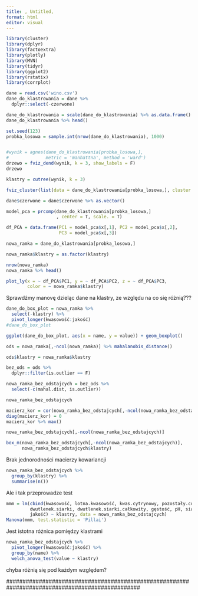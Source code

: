 ---
title: , Untitled, 
format: html
editor: visual
---

```{r}
library(cluster)
library(dplyr)
library(factoextra)
library(plotly)
library(MVN)
library(tidyr)
library(ggplot2)
library(rstatix)
library(corrplot)
```

```{r}
dane = read.csv('wino.csv')
dane_do_klastrowania = dane %>% 
  dplyr::select(-czerwone)

dane_do_klastrowania = scale(dane_do_klastrowania) %>% as.data.frame()
dane_do_klastrowania %>% head()
```

```{r}
set.seed(123)
probka_losowa = sample.int(nrow(dane_do_klastrowania), 1000)


#wynik = agnes(dane_do_klastrowania[probka_losowa,], 
#              metric = 'manhattna', method = 'ward')
drzewo = fviz_dend(wynik, k = 3, show_labels = F)
drzewo
```

```{r}
klastry = cutree(wynik, k = 3)

fviz_cluster(list(data = dane_do_klastrowania[probka_losowa,], cluster = klastry))
```

```{r}
dane$czerwone = dane$czerwone %>% as.vector()

model_pca = prcomp(dane_do_klastrowania[probka_losowa,]
                   , center = T, scale. = T)

df_PCA = data.frame(PC1 = model_pca$x[,1], PC2 = model_pca$x[,2], 
                    PC3 = model_pca$x[,3])

nowa_ramka = dane_do_klastrowania[probka_losowa,]

nowa_ramka$klastry = as.factor(klastry)

nrow(nowa_ramka)
nowa_ramka %>% head()
```

```{r}
plot_ly(x = ~ df_PCA$PC1, y = ~ df_PCA$PC2, z = ~ df_PCA$PC3,
        color = ~ nowa_ramka$klastry)
```

Sprawdźmy manovę dzieląc dane na klastry, ze względu na co się różnią???

```{r}
dane_do_box_plot = nowa_ramka %>%
  select(-klastry) %>%
  pivot_longer(kwasowość:jakość)
#dane_do_box_plot

ggplot(dane_do_box_plot, aes(x = name, y = value)) + geom_boxplot()
```

```{r}
ods = nowa_ramka[,-ncol(nowa_ramka)] %>% mahalanobis_distance()

ods$klastry = nowa_ramka$klastry

bez_ods = ods %>%
  dplyr::filter(is.outlier == F)

nowa_ramka_bez_odstajcych = bez_ods %>%
  select(-c(mahal.dist, is.outlier))

nowa_ramka_bez_odstajcych


```

```{r}
macierz_kor = cor(nowa_ramka_bez_odstajcych[,-ncol(nowa_ramka_bez_odstajcych)])
diag(macierz_kor) = 0
macierz_kor %>% max()
```

```{r}
nowa_ramka_bez_odstajcych[,-ncol(nowa_ramka_bez_odstajcych)]
```

```{r}
box_m(nowa_ramka_bez_odstajcych[,-ncol(nowa_ramka_bez_odstajcych)], 
      nowa_ramka_bez_odstajcych$klastry)
```

Brak jednorodności macierzy kowariancji

```{r}
nowa_ramka_bez_odstajcych %>%
  group_by(klastry) %>%
  summarise(n())
```

Ale i tak przeprowadze test

```{r}
mmm = lm(cbind(kwasowość, lotna.kwasowość, kwas.cytrynowy, pozostały.cukier, wolne.chlorki, 
         dwutlenek.siarki, dwutlenek.siarki.całkowity, gęstość, pH, siarczany, alkohol, 
         jakość) ~ klastry, data = nowa_ramka_bez_odstajcych)
Manova(mmm, test.statistic = 'Pillai')
```

Jest istotna różnica pomiędzy klastrami

```{r}
nowa_ramka_bez_odstajcych %>%
  pivot_longer(kwasowość:jakość) %>%
  group_by(name) %>%
  welch_anova_test(value ~ klastry)
```

chyba różnią się pod każdym względem?

\#################################################################################################
